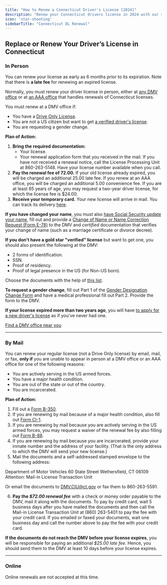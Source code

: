 ```yaml
---
title: "How to Renew a Connecticut Driver's License [2024]"
description: "Renew your Connecticut drivers license in 2024 with our simple, step-by-step guide. Find all the necessary requirements, forms, fees, and online renewal options to ensure a hassle-free experience. Stay legal and avoid fines - start your renewal process now!"
icon: 'star-shooting'
sidebarTitle: "Connecticut DL Renewal"
---
```


## Replace or Renew Your Driver’s License in Connecticut

### In Person

You can renew your license as early as 6 months prior to its expiration. Note that there is **a late fee** for renewing an expired license.

Normally, you must renew your driver license in person, either at [any DMV office](https://driving-tests.org/dmv-near-me/connecticut-dmv-office-locations/) or at [an AAA office](http://www.ct.gov/dmv/cwp/view.asp?a=808&q=244578) that handles renewals of Connecticut licenses.

You must renew at a DMV office if:
- You have a [Drive Only License](http://www.ct.gov/dmv/cwp/view.asp?a=805&q=547212).
- You are not a US citizen but want to get [a verified driver's license](http://www.ct.gov/dmv/cwp/view.asp?a=4078&q=477752).
- You are requesting a gender change.

**Plan of Action:**
1. **Bring the required documentation:**
   - Your license.
   - Your renewal application form that you received in the mail. If you have not received a renewal notice, call the License Processing Unit at 860-263-5148. Have your license number available when you call.
2. **Pay the renewal fee of 72.00.** If your old license already expired, you will be charged an additional 25.00 late fee. If you renew at an AAA office, you will be charged an additional 5.00 convenience fee. If you are at least 65 years of age, you may request a two-year driver license, for which the license fee is $24.00.
3. **Receive your temporary card.** Your new license will arrive in mail. You can track its delivery [here](https://dmvcardtrack.ct.gov/credentialtrackingweb/).

**If you have changed your name**, you must also [have Social Security update your name](https://faq.ssa.gov/link/portal/34011/34019/Article/3749/How-do-I-change-or-correct-my-name-on-my-Social-Security-number-card), fill out and provide a [Change of Name or Name Correction Request (Form E-78)](http://www.ct.gov/dmv/LIB/dmv/20/29/E-78.pdf) to the DMV and *certified* documentation that verifies your change of name (such as a marriage certificate or divorce decree).

**If you don't have a gold star "verified" license** but want to get one, you should also present the following at the DMV:
- 2 forms of identification.
- SSN.
- Proof of residency.
- Proof of legal presence in the US (for Non-US born).

Choose the documents with the help of [this list](http://www.ct.gov/dmv/cwp/view.asp?a=805&q=244772).

**To request a gender change**, fill out Part 1 of the [Gender Designation Change Form](http://www.ct.gov/dmv/lib/dmv/20/29/b-372.pdf) and have a medical professional fill out Part 2. Provide the form to the DMV.

**If your license expired more than two years ago**, you will have [to apply for a new driver's license](#level-5) as if you've never had one.

[Find a DMV office near you](https://driving-tests.org/dmv-near-me/)

---

### By Mail

You can renew your regular license (not a Drive Only license) by email, mail, or fax, **only if** you are unable to appear in person at a DMV office or an AAA office for one of the following reasons:
- You are actively serving in the US armed forces.
- You have a major health condition.
- You are out of the state or out of the country.
- You are incarcerated.

**Plan of Action:**
1. Fill out a [Form B-350](http://www.ct.gov/dmv/lib/dmv/b-350.pdf).
2. If you are renewing by mail because of a major health condition, also fill out [Form CI-1](http://www.ct.gov/dmv/lib/dmv/20/29/ci-1.pdf).
3. If you are renewing by mail because you are actively serving in the US armed forces, you may request a waiver of the renewal fee by also filling out [Form B-88](http://www.ct.gov/dmv/cwp/view.asp?a=818&q=245034).
4. If you are renewing by mail because you are incarcerated, provide your inmate number and the address of your facility. (That is the only address to which the DMV will send your new license.)
5. Mail the documents and a self-addressed stamped envelope to the following address:

Department of Motor Vehicles 60 State Street Wethersfield, CT 06109 Attention: Mail-in License Transaction Unit

Or email the documents to DMV.CIU@ct.gov or fax them to 860-263-5591.

6. **Pay the _$72.00 renewal fee_** with a check or money order payable to the DMV, mail it along with the documents. To pay by credit card, wait 5 business days after you have mailed the documents and then call the Mail-in License Transaction Unit at (860) 263-5401 to pay the fee with your credit card. If you emailed or faxed your documents, wait one business day and call the number above to pay the fee with your credit card.

**If the documents do not reach the DMV before your license expires**, you will be responsible for paying an additional _$25.00 late fee_. Hence, you should send them to the DMV at least 10 days before your license expires.

---

### Online

Online renewals are not accepted at this time.

<Snippet file="renewal-state-block.mdx" />